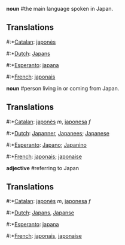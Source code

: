'''noun''' #the main language spoken in Japan.

==Translations==

#:*[[Catalan]]: [[japonès]]
#:*[[Dutch]]: [[Japans]]
#:*[[Esperanto]]: [[japana]]
#:*[[French]]: [[japonais]]

'''noun''' #person living in or coming from Japan.

==Translations==

#:*[[Catalan]]: [[japonès]] ''m'', [[japonesa]] ''f''
#:*[[Dutch]]: [[Japanner]], [[Japanees]]; [[Japanese]]
#:*[[Esperanto]]: [[Japano]]; [[Japanino]]
#:*[[French]]: [[japonais]]; [[japonaise]]

'''adjective''' #referring to Japan

==Translations==

#:*[[Catalan]]: [[japonès]] ''m'', [[japonesa]] ''f''
#:*[[Dutch]]: [[Japans]], [[Japanse]]
#:*[[Esperanto]]: [[japana]]
#:*[[French]]: [[japonais]], [[japonaise]]